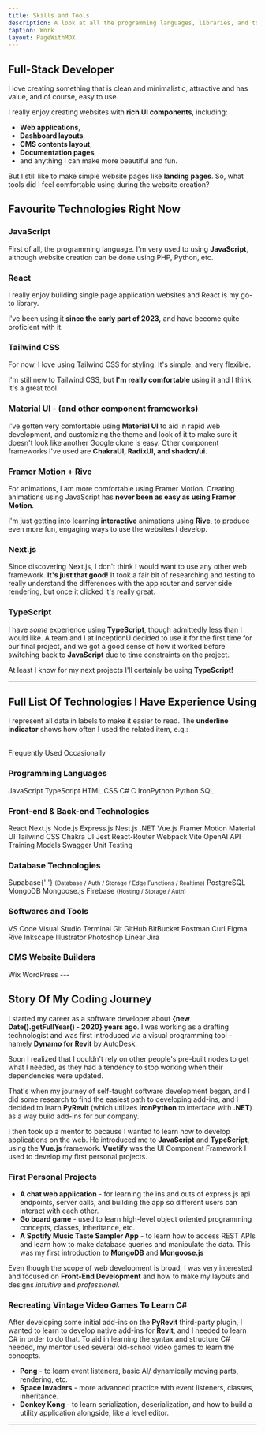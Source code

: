 ```yaml
---
title: Skills and Tools
description: A look at all the programming languages, libraries, and tools I've worked with.
caption: Work
layout: PageWithMDX
---
```



## Full-Stack Developer

I love creating something that is clean and minimalistic, attractive and has value, and of course, easy to use.

I really enjoy creating websites with **rich UI components**, including:

- **Web applications**,
- **Dashboard layouts**,
- **CMS contents layout**,
- **Documentation pages**,
- and anything I can make more beautiful and fun.

But I still like to make simple website pages like **landing pages**. So, what tools did I feel comfortable using during the website creation?

## Favourite Technologies Right Now

### JavaScript

First of all, the programming language. I'm very used to using **JavaScript**, although website creation can be done using PHP, Python, etc.

### React

I really enjoy building single page application websites and React is my go-to library.

I've been using it **since the early part of 2023,** and have become quite proficient with it.

### Tailwind CSS

For now, I love using Tailwind CSS for styling. It's simple, and very flexible.

I'm still new to Tailwind CSS, but **I'm really comfortable** using it and I think it's a great tool.

### Material UI - (and other component frameworks)

I've gotten very comfortable using **Material UI** to aid in rapid web development, and customizing the theme and look of it to make sure it doesn't look
like another Google clone is easy. Other component frameworks I've used are **ChakraUI, RadixUI, and shadcn/ui.**

### Framer Motion + Rive

For animations, I am more comfortable using Framer Motion. Creating animations using JavaScript has **never been as easy as using Framer Motion**.

I'm just getting into learning **interactive** animations using **Rive**, to produce even more fun, engaging ways to use the websites I develop.

### Next.js

Since discovering Next.js, I don't think I would want to use any other web framework. **It's just that good!** It took a fair bit of researching
and testing to really understand the differences with the app router and server side rendering, but once it clicked it's really great.

### TypeScript

I have _some_ experience using **TypeScript**, though admittedly less than I would like. A team and I at InceptionU decided to use it for the
first time for our final project, and we got a good sense of how it worked before switching back to **JavaScript** due to time constraints on the project.

At least I know for my next projects I'll certainly be using **TypeScript!**

---

## Full List Of Technologies I Have Experience Using

I represent all data in labels to make it easier to read. The **underline indicator** shows how often I used the related item, e.g.:

<br />
<HStack spacing={8}>
  <Label indicator={100}>Frequently Used</Label>
  <Label indicator={25}>Occasionally</Label>
</HStack>

### Programming Languages

<VStack spacing={12}>
  <HStack spacing={8}>
    <Label indicator={100}>JavaScript</Label>
    <Label indicator={75}>TypeScript</Label>
    <Label indicator={100}>HTML</Label>
    <Label indicator={100}>CSS</Label>
    <Label indicator={80}> C# </Label>
    <Label indicator={50}> C </Label>

  </HStack>
  <HStack spacing={8}>
    <Label indicator={60}> IronPython </Label>
    <Label indicator={70}> Python </Label>
    <Label indicator={25}> SQL</Label>

  </HStack>
</VStack>

### Front-end & Back-end Technologies

<VStack spacing={12}>
  <HStack spacing={8}>
    <Label indicator={100}>React</Label>
    <Label indicator={50}>Next.js</Label>
    <Label indicator={100}>Node.js </Label>
    <Label indicator={100}>Express.js </Label>
    <Label indicator={25}>Nest.js </Label>
    <Label indicator={75}>.NET </Label>
    <Label indicator={60}>Vue.js </Label>
    <Label indicator={50}>Framer Motion</Label>
  </HStack>
  <HStack spacing={8}>
    <Label indicator={100}>Material UI</Label>
    <Label indicator={80}>Tailwind CSS</Label>
    <Label indicator={50}>Chakra UI</Label>
    <Label indicator={80}> Jest </Label>
    <Label indicator={100}> React-Router </Label>
  </HStack>
  <HStack spacing={8}>
    <Label indicator={80}> Webpack </Label>
    <Label indicator={100}> Vite </Label>
    <Label indicator={100}> OpenAI API Training Models </Label>
    <Label indicator={25}> Swagger </Label>
    <Label indicator={80}> Unit Testing </Label>
  </HStack>
</VStack>

### Database Technologies

<VStack spacing={12}>
  <HStack spacing={8}>
    <Label indicator={100}>
      Supabase{' '}
      <small>(Database / Auth / Storage / Edge Functions / Realtime)</small>
    </Label>
    <Label indicator={100}>PostgreSQL </Label>
  </HStack>
  <HStack spacing={8}>
    <Label indicator={100}>MongoDB</Label>
    <Label indicator={100}>Mongoose.js</Label>
    <Label indicator={80}>
      Firebase <small>(Hosting / Storage / Auth)</small>
    </Label>
  </HStack>
</VStack>

### Softwares and Tools

<VStack spacing={12}>
  <HStack spacing={8}>
    <Label indicator={100}>VS Code</Label>
    <Label indicator={80}>Visual Studio</Label>
    <Label indicator={100}>Terminal</Label>
    <Label indicator={100}>Git</Label>
    <Label indicator={100}>GitHub</Label>
    <Label indicator={100}>BitBucket</Label>
    <Label indicator={100}>Postman</Label>
    <Label indicator={100}>Curl</Label>
  </HStack>
  <HStack spacing={8}>
    <Label indicator={100}>Figma</Label>
    <Label indicator={25}>Rive</Label>
    <Label indicator={50}>Inkscape</Label>
    <Label indicator={50}>Illustrator</Label>
    <Label indicator={25}>Photoshop</Label>
  </HStack>
    <HStack spacing={8}>
      <Label indicator={80}>Linear</Label>
      <Label indicator={100}>Jira</Label>
    </HStack>

</VStack>

### CMS Website Builders

<VStack spacing={12}>
  <HStack spacing={8}>
    <Label indicator={100}>Wix</Label>
    <Label indicator={40}>WordPress</Label>
  </HStack>
</VStack>
---

## Story Of My Coding Journey

I started my career as a software developer about **{new Date().getFullYear() - 2020} years ago**.
I was working as a drafting technologist and was first introduced via a visual programming tool - namely **Dynamo for Revit** by AutoDesk.

Soon I realized that I couldn't rely on other people's pre-built nodes to get what I needed, as they had a tendency to stop working when their dependencies were updated.

That's when my journey of self-taught software development began, and I did some research to find the easiest path to developing add-ins, and I decided to learn **PyRevit** (which utilizes **IronPython** to interface with **.NET**) as a way build add-ins for our company.

I then took up a mentor to because I wanted to learn how to develop applications on the web. He introduced me to **JavaScript** and **TypeScript**, using the **Vue.js** framework. **Vuetify** was the UI Component Framework I used to develop my first personal projects.

### First Personal Projects

- **A chat web application** - for learning the ins and outs of express.js api endpoints, server calls, and building the app so different users can interact with each other.
- **Go board game** - used to learn high-level object oriented programming concepts, classes, inheritance, etc.
- **A Spotify Music Taste Sampler App** - to learn how to access REST APIs and learn how to make database queries and manipulate the data. This was my first introduction to **MongoDB** and **Mongoose.js**

Even though the scope of web development is broad, I was very interested and focused on **Front-End Development** and how to make my layouts and designs _intuitive_ and _professional_.

### Recreating Vintage Video Games To Learn **C#**

After developing some initial add-ins on the **PyRevit** third-party plugin, I wanted to learn to develop native add-ins for **Revit**, and I needed to learn C# in order to do that.
To aid in learning the syntax and structure C# needed, my mentor used several old-school video games to learn the concepts.

- **Pong** - to learn event listeners, basic AI/ dynamically moving parts, rendering, etc.
- **Space Invaders** - more advanced practice with event listeners, classes, inheritance.
- **Donkey Kong** - to learn serialization, deserialization, and how to build a utility application alongside, like a level editor.

---
